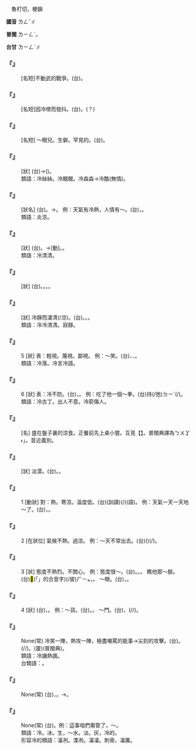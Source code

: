 
=={{ruby|冷|ㄌㄥˇ}}==

　魯朾切，梗韻

'''國音''' <rt>ㄌㄥˇ</rt>∥

'''普閩''' <rt>ㄌㄧㄥˋ</rt>。

'''台甘''' <rt>ㄌㄧㄥˋ</rt>∥

    

==='''『{{ruby|冷|ㄌㄥˇ}}{{ruby|戰|ㄓㄢˋ}}』'''===
: [名短]不動武的戰爭。(台){{ruby|冷|ㄌㄧㄥˋ}}{{ruby|戰|ㄐㄧㄢ˪}}。
    

==='''『{{ruby|冷|ㄌㄥˇ}}{{ruby|戰|·ㄓㄢˋ}}』'''===
: [名短]因冷噤而發抖。(台){{ruby|交|ㄍㄚ}}{{ruby|冷|ㄌㄧㄥˋ}}{{ruby|→|ㄌㄨㄣˋ}}{{ruby|戰|ㄗㄨㄣ˪}}{{ruby|→|ㄙㄨㄣˋ}}。(？)
    

==='''『{{ruby|冷|ㄌㄥˇ}}{{ruby|字|ㄗˋ}}』'''===
: [名短] ～眼兒。生僻。罕見的。(台){{ruby|偏|ㄆㄧㄢ}}{{ruby|僻|ㄆㄧㄚㆷ}}{{ruby|丌|ㆤ}}{{ruby|字|ㆢㄧ˫}}{{ruby|/|ㄌㄧ˫}}。
    

==='''『{{ruby|冷|ㄌㄥˇ}}{{ruby|冰|ㄅㄧㄥ}}{{ruby|冰|ㄅㄧㄥ}}』'''===
: [狀] (台){{ruby|冰|ㄅㄧㄥ}}{{ruby|冷|ㄌㄧㄥˋ}}→({{ruby|人|ㄌㄧㄣˊ}}{{ruby|/|ㆢㄧㄣˊ}}{{ruby|情|ㄐㄧㄥˊ}}){{ruby|冷|ㄌㄧㄥˋ}}{{ruby|淡|ㄉㆰ˫}}。
:類語：冷絲絲。冷颼颼。冷森森→冷酷(無情)。
:
    

==='''『{{ruby|冷|ㄌㄥˇ}}{{ruby|暖|ㄋㄨㄢˇ}}』'''===
: [狀名] (台){{ruby|由|ㄧㄨˊ}}{{ruby|冰|ㄅㄧㄥ}}{{ruby|冷|ㄌㄧㄥˋ}}{{ruby|及|ㄍㄚㆴ}}{{ruby|暖|ㄌㄨㄢˋ}}{{ruby|和|ㄏㄜˊ}}。→{{ruby|人|ㆢㄧㄣˊ}}{{ruby|/|ㄌㄧㄣˊ}}{{ruby|情|ㄐㄧㄥˊ}}{{ruby|冷|ㄌㄧㄥˋ}}{{ruby|淡|ㄉㆰ˫}}{{ruby|及|ㄍㄚㆷ}}{{ruby|溫|ㄨㄣ}}{{ruby|暖|ㄌㄨㄢˋ}}。 例：天氣有冷熱，人情有～。(台){{ruby|天|ㄊㆪ}}{{ruby|氣|ㄎㄧ˪}}{{ruby|有|ㄨ˫}}{{ruby|冷|ㄌㄧㄥˋ}}{{ruby|熱|ㄌㄧㄚㆵ ͘}}，{{ruby|人|ㄌㄤˊ}}{{ruby|情|ㄐㄧㄥˊ}}{{ruby|有|ㄨ˫}}{{ruby|冷|ㄌㄧㄥˋ}}{{ruby|暖|ㄌㄨㄢˋ}}。
:類語：炎涼。
:
    

==='''『{{ruby|冷|ㄌㄥˇ}}{{ruby|落|ㄌㄨㄛˋ}}』'''===
: [狀] (台){{ruby|無|ㆠㄜˊ}}{{ruby|鬧|ㄌㄠ˫}}{{ruby|熱|ㆢㄧㄚㆵ ͘}}{{ruby|/|ㄌㄧㄚㆵ ͘}}。→[動]{{ruby|看|ㄎㄨㆩ˪}}{{ruby|無|ㆠㄜˊ}}{{ruby|起|ㄎㄧˋ}}。{{ruby|冷|ㄌㄧㄥˋ}}{{ruby|淡|ㄉㆰ˫}}{{ruby|丌|ㆤ}}{{ruby|待|ㄊㄞ˫}}{{ruby|遇|ㆠㄨ˫}}{{ruby|/|ㆣㄨ˫}}。
:類語：冷清清。
:
    

==='''『{{ruby|冷|ㄌㄥˇ}}{{ruby|靜|ㄐㄧㄥˋ}}』'''===
: [狀] (台){{ruby|冷|ㄌㄧㄥˋ}}{{ruby|靜|ㄐㄧㄥ˫}}。{{ruby|無|ㆠㄜˊ}}{{ruby|動|ㄉㄤ˫}}{{ruby|激|ㄍㄧㆤㆶ}}{{ruby|烈|ㄌㄧㄚㆵ ͘}}{{ruby|丌|ㆤ}}{{ruby|感|ㄍㆰˋ}}{{ruby|情|ㄐㄧㄥˊ}}。{{ruby|有|ㄨ˫}}{{ruby|清|ㄑㄧㄥ}}{{ruby|晰|ㄒㄧㆷ}}{{ruby|丌|ㆤ}}{{ruby|理|ㄌㄧˋ}}{{ruby|智|ㄉㄧ˪}}。{{ruby|冷|ㄌㄧㄥˋ}}{{ruby|冷|ㄌㄧㄥˋ}}{{ruby|靜|ㄐㄧㄥ˫}}{{ruby|靜|ㄐㄧㄥ˫}}。
    

==='''『{{ruby|冷|ㄌㄥˇ}}{{ruby|清|ㄑㄧㄥ}}』'''===
: [狀] 冷靜而淒清(/涼)。(台){{ruby|靜|ㄐㄧㄥ˫}}。{{ruby|偏|ㄆㄧㄢ}}{{ruby|僻|ㄆㄧㄚㆷ}}。{{ruby|無|ㆠㄜˊ}}{{ruby|鬧|ㄌㄠ˫}}{{ruby|/|ㄋㄠ˫}}{{ruby|熱|ㄌㄧㄚㆵ ͘}}{{ruby|/|ㆢㄧㄚㆵ ͘}}。
:類語：冷冷清清。寂靜。
:
    

==='''『{{ruby|冷|ㄌㄥˇ}}』'''===
:5  [狀] 表：輕視。蔑視。鄙視。 例：～笑。(台){{ruby|冷|ㄌㄧㄥˋ}}{{ruby|笑|ㄑㄧㄜ˪}}、{{ruby|輕|ㄎㄧㄣ}}{{ruby|蔑|ㆠㄧㄚㆵ ͘}}、{{ruby|恥|ㄊㄧˋ}}{{ruby|笑|ㄑㄧㄜ˪}}{{ruby|丌|ㆤ}}{{ruby|笑|ㄑㄧㄜ˪}}{{ruby|法|ㄏㄨㄚㆵ}}。
:類語：冷落。冷言冷語。
:
    

==='''『{{ruby|冷|ㄌㄥˇ}}』'''===
:6  [狀] 表：冷不防。(台){{ruby|突|ㄊㄨㆷ}}{{ruby|然|ㆢㄧㄢˊ}}{{ruby|/|ㄌㄧㄢˊ}}{{ruby|間|ㄍㄢ}}，{{ruby|人|ㄌㄤˊ}}{{ruby|無|ㆠㄜˊ}}{{ruby|張|ㄉㄧㆫ}}{{ruby|/|ㄉㄧㆧ}}{{ruby|弛|ㄉㄧˊ}}{{ruby|丌|ㆤ}}。 例：吃了他一個～拳。(台){{ruby|無|ㆠㄜˊ}}{{ruby|張|ㄉㄧㆫ}}{{ruby|/|ㄉㄧㆧ}}持(/弛)<rt>ㄉㄧˊ</rt>{{ruby|乞|ㄎㄧ˪}}(/{{ruby|付|ㄏㆦ˫}}{{ruby|伊|ㄧ}}){{ruby|掙|ㄐㄧㄥ}}{{ruby|/|ㄐㆪ}}{{ruby|一|ㄐㄧㆵ ͘}}{{ruby|下|ㆤ˫}}。
:類語：冷古丁。出人不意。冷箭傷人。
:
    

==='''『{{ruby|冷|ㄌㄥˇ}}{{ruby|盤|ㄆㄢˊ}}』'''===
: [名] 盛在盤子裏的涼食。正餐前先上桌小嘗。互見【{{ruby|涼|ㄌㄧㄤˊ}}{{ruby|拌|ㄅㄢˋ}}】。普閩典譯為{{ruby|「|ㄌㄧㄥˋ}}<rt>ㄅㄨㆩ˫</rt>」。音近義別。
    

==='''『{{ruby|冷|ㄌㄥˇ}}{{ruby|淡|ㄉㄢˋ}}』'''===
: [狀] 淡漠。(台){{ruby|冷|ㄌㄧㄥˋ}}{{ruby|淡|ㄉㆰ˫}}。{{ruby|凊|ㄑㄧㄣ˪}}{{ruby|凊|ㄑㄧㄣ˪}}。
    

==='''『{{ruby|冷|ㄌㄥˇ}}』'''===
:1  [動狀] 對：熱。寒涼。溫度低。(台){{ruby|溫|ㄨㄣ}}{{ruby|度|ㄉㆦ˫}}{{ruby|低|ㄍㆤ˫}}(訓讀)(/{{ruby|下|ㄍㆤ˫}})(語)。 例：天氣一天一天地～了。(台){{ruby|一|ㄐㄧㆵ ͘}}{{ruby|日|ㆢㄧㆵ ͘}}{{ruby|/|ㄌㄧㆵ ͘}}{{ruby|仔|ㄚ}}{{ruby|一|ㄐㄧㆵ ͘}}{{ruby|日|ㆢㄧㆵ ͘}}{{ruby|/|ㄌㄧㆵ ͘}}，{{ruby|一|ㄧㆵ}}{{ruby|直|ㄉㄧㆵ ͘}}{{ruby|冷|ㄌㄧㄥˋ}}{{ruby|起|·ㄎㄧˋ}}{{ruby|來|·ㄌㄞˊ}}。
    

==='''『{{ruby|冷|ㄌㄥˇ}}』'''===
:2  [在狀位] 氣候不熱。過涼。 例：～天不常出去。(台)({{ruby|天|ㄊㆪ}}{{ruby|氣|ㄎㄧ˪}}){{ruby|較|ㄎㄚㆷ}}{{ruby|冷|ㄌㄧㄥˋ}}{{ruby|丌|ㆤ}}{{ruby|日|ㄌㄧㆵ ͘}}{{ruby|/|ㆢㄧㆵ ͘}}(/{{ruby|寒|ㄍㄨㆩˊ}}{{ruby|天|ㄊㆪ}}){{ruby|罕|ㄏㄢˋ}}{{ruby|得|ㄉㄧㆵ}}{{ruby|出|ㄘㄨㆵ}}{{ruby|門|ㄇㆭˊ}}。
    

==='''『{{ruby|冷|ㄌㄥˇ}}』'''===
:3  [狀] 態度不熱烈。不關心。 例：態度很～。(台){{ruby|無|ㆠㄜˊ}}{{ruby|熱|ㆢㄧㄚㆵ ͘}}{{ruby|/|ㄌㄧㄚㆵ ͘}}{{ruby|心|ㄒㄧㆬ}}。{{ruby|無|ㆠㄜˊ}}{{ruby|親|ㄑㄧㄣ}}{{ruby|切|ㄑㄧㄚㆵ}}。{{ruby|冷|ㄌㄧㄥˋ}}{{ruby|淡|ㄉㆰ˫}}。 瞧他那～臉。(台){{ruby|汝|ㄌㄧˋ}}{{ruby|看|ㄎㄨㆩ˪}}{{ruby|伊|ㄧ}}<mark>&#xf8fbe;</mark>(「{{ruby|彼|ㄏㄧˋ}}{{ruby|一|ㄧㆵ}}」的合音字)(/彼)<rt>ㄏㄧㆵ</rt>{{ruby|枝|ㄍㄧ}}{{ruby|凊|ㄑㄧㄣ˪}}{{ruby|面|ㆠㄧㄣ˫}}，{{ruby|<mark>&#xf8fbe;</mark>|ㄏㄧㆵ}}{{ruby|枝|ㄍㄧ}}{{ruby|面|ㆠㄧㄣ˫}}{{ruby|<mark>&#xf9075;</mark>|ㄏㄧㄚㆷ}}{{ruby|恁|ㄌㄧㄣˋ}}{{ruby|凊|ㄑㄧㄣ˪}}。 ～眼。(台){{ruby|無|ㆠㄜˊ}}{{ruby|<mark>&#xffa49;</mark>|ㆠㆤㆷ}}{{ruby|/|ㆠㄨㆤㆷ}}{{ruby|看|ㄎㄨㆩ˪}}{{ruby|見|ㄍㆪ˪}}，{{ruby|無|ㆠㄜˊ}}{{ruby|關|ㄍㄨㄢ}}{{ruby|心|ㄒㄧㆬ}}{{ruby|丌|ㆤ}}{{ruby|款|ㄎㄨㄢˋ}}。
    

==='''『{{ruby|冷|ㄌㄥˇ}}』'''===
:4  [狀] (台){{ruby|表|ㄅㄧㄠˋ}}{{ruby|不|ㄅㄨㆵ}}{{ruby|合|ㄏㄚㆴ ͘}}{{ruby|時|ㄒㄧˊ}}{{ruby|機|ㄍㄧ}}，{{ruby|無|ㆠㄜˊ}}{{ruby|人|ㄌㄤˊ}}{{ruby|愛|ㄞ˪}}{{ruby|丌|ㆤ}}。 例：～貨。(台){{ruby|少|ㄐㄧㄜˋ}}。{{ruby|無|ㆠㄜˊ}}{{ruby|人|ㄌㄤˊ}}{{ruby|買|ㆠㄨㆤˋ}}{{ruby|/|ㆠㆤˋ}}{{ruby|丌|ㆤ}}{{ruby|物|ㄇㄧㆷ ͘}}{{ruby|/|ㄇㆭㆷ ͘}}{{ruby|件|ㄍㄧㆩ˫}}。 ～門。(台){{ruby|較|ㄎㄚㆷ}}{{ruby|無|ㆠㄜˊ}}{{ruby|人|ㄌㄤˊ}}{{ruby|志|ㄐㄧ˪}}{{ruby|願|ㆣㄨㄢ˫}}、{{ruby|關|ㄍㄨㄢ}}{{ruby|心|ㄒㄧㆬ}}{{ruby|丌|ㆤ}}{{ruby|方|ㄏㆲ}}{{ruby|面|ㆠㄧㄣ˫}}(/{{ruby|事|ㄙㄨ˫}}{{ruby|業|ㆣㄧㄚㆴ ͘}}/{{ruby|科|ㄎㄜ}}{{ruby|目|ㆠㆦㆶ ͘}}{{ruby|/|ㆠㄚㆶ ͘}})。
    

==='''『{{ruby|冷|ㄌㄥˇ}}{{ruby|嘲|ㄔㄠˊ}}{{ruby|熱|ㄖㄜˋ}}{{ruby|罵|ㄇㄚˋ}}』'''===
: None(常) 冷笑一陣，熱攻一陣，極盡嘲罵的能事→尖刻的攻擊。(台){{ruby|正|ㄐㄧㆩ˪}}{{ruby|敲|ㄎㄠ}}{{ruby|倒|ㄉㄜˋ}}{{ruby|削|ㄒㄧㄚㆷ}}。{{ruby|笑|ㄑㄧㄜ˪}}(/{{ruby|罵|ㄇㄚ˫}}/{{ruby|攻|ㄍㆲ}}{{ruby|擊|ㄍㄧㆤㆶ}}){{ruby|到|ㄍㄚㆷ}}{{ruby|真|ㄐㄧㄣ}}{{ruby|厲|ㄌㄧ˫}}{{ruby|害|ㄏㄞ˫}}。(廈){{ruby|橫|ㄏㄨㆪˊ}}{{ruby|/|ㄏㄨㆮˊ}}{{ruby|訕|ㄙㄨㄢ˫}}{{ruby|直|ㄉㄧㆵ ͘}}{{ruby|訕|ㄙㄨㄢ˫}}(普閩典)。
:類語：冷譏熱諷。
:
:台類語：{{ruby|三|ㄙㆩ}}{{ruby|句|ㄍㄨ˪}}{{ruby|燒|ㄒㄧㄜ}}{{ruby|兩|ㄋㆭ˫}}{{ruby|句|ㄍㄨ˪}}{{ruby|冷|ㄌㄧㄥˋ}}。
:
    

==='''『{{ruby|心|ㄒㄧㄣ}}{{ruby|灰|ㄏㄨㄟ}}{{ruby|意|ㄧˋ}}{{ruby|冷|ㄌㄥˇ}}』'''===
: None(常) (台){{ruby|熱|ㄌㄧㄚㆵ ͘}}{{ruby|/|ㆢㄧㄚㆵ ͘}}{{ruby|心|ㄒㄧㆬ}}{{ruby|變|ㄅㄧㄢ˪}}{{ruby|像|ㄑㄧㆫ˫}}{{ruby|/|ㄑㄧㆧ˫}}{{ruby|冷|ㄌㄧㄥˋ}}{{ruby|灰|ㄏㄨ}}，{{ruby|熱|ㄌㄧㄚㆵ ͘}}{{ruby|/|ㆢㄧㄚㆵ ͘}}{{ruby|意|ㄧ˪}}{{ruby|亦|ㄧㄚㆷ ͘}}{{ruby|退|ㄊㄨㆤ˪}}{{ruby|/|ㄊㆤ˪}}{{ruby|燒|ㄒㄧㄜ}}。→{{ruby|心|ㄒㄧㆬ}}{{ruby|情|ㄐㄧㄥˊ}}{{ruby|意|ㄧ˪}}{{ruby|氣|ㄎㄧ˪}}{{ruby|攏|ㄌㆲˋ}}{{ruby|凊|ㄑㄧㄣ˪}}{{ruby|了|·ㄌㄧㄠˋ}}{{ruby|了|ㄌㄧㄠˋ}}。
    

==='''『{{ruby|冷|ㄌㄥˇ}}{{ruby|飯|ㄈㄢˋ}}{{ruby|攥|ㄗㄨㄢˋ}}{{ruby|不|·ㄅㄨ}}{{ruby|上|ㄕㄤˋ}}{{ruby|團|ㄊㄨㄢˊ}}{{ruby|兒|ㄦ}}』'''===
: None(常) (台){{ruby|凊|ㄑㄧㄥ˪}}{{ruby|飯|ㄅㆭ˫}}{{ruby|搦|ㄌㄧㆦㆶ ͘}}{{ruby|/|ㆢㄧㆦㆶ ͘}}{{ruby|<mark>&#xffa45;</mark>|ㆠㆤ˫}}{{ruby|/|ㆠㄨㆤ˫}}{{ruby|歸|ㄍㄨㄧ}}{{ruby|丸|ㄨㄢˊ}}。例：這事咱們甭管了，～。
:類語：冷。冰。生，～水。淡。灰，冷的。
:
:形容冷的類語：凜冽。溧冽。凜凜。刺骨。凜厲。
:
    
